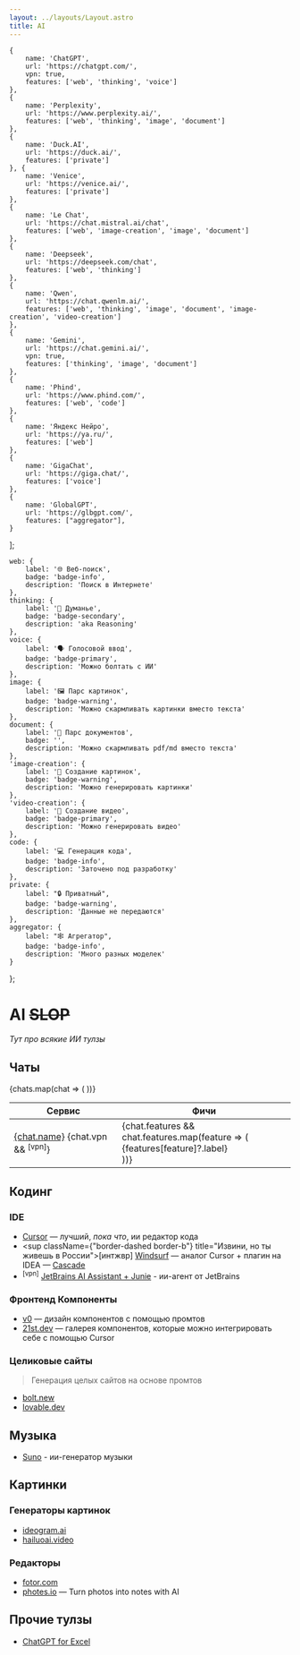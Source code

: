 ```yaml
---
layout: ../layouts/Layout.astro
title: AI
---
```



    {
        name: 'ChatGPT',
        url: 'https://chatgpt.com/',
        vpn: true,
        features: ['web', 'thinking', 'voice']
    },
    {
        name: 'Perplexity',
        url: 'https://www.perplexity.ai/',
        features: ['web', 'thinking', 'image', 'document']
    },
    {
        name: 'Duck.AI',
        url: 'https://duck.ai/',
        features: ['private']
    }, {
        name: 'Venice',
        url: 'https://venice.ai/',
        features: ['private']
    },
    {
        name: 'Le Chat',
        url: 'https://chat.mistral.ai/chat',
        features: ['web', 'image-creation', 'image', 'document']
    },
    {
        name: 'Deepseek',
        url: 'https://deepseek.com/chat',
        features: ['web', 'thinking']
    },
    {
        name: 'Qwen',
        url: 'https://chat.qwenlm.ai/',
        features: ['web', 'thinking', 'image', 'document', 'image-creation', 'video-creation']
    },
    {
        name: 'Gemini',
        url: 'https://chat.gemini.ai/',
        vpn: true,
        features: ['thinking', 'image', 'document']
    },
    {
        name: 'Phind',
        url: 'https://www.phind.com/',
        features: ['web', 'code']
    },
    {
        name: 'Яндекс Нейро',
        url: 'https://ya.ru/',
        features: ['web']
    },
    {
        name: 'GigaChat',
        url: 'https://giga.chat/',
        features: ['voice']
    },
    {
        name: 'GlobalGPT',
        url: 'https://glbgpt.com/',
        features: ["aggregator"],
    }
];

    web: {
        label: '🌐 Веб-поиск',
        badge: 'badge-info',
        description: 'Поиск в Интернете'
    },
    thinking: {
        label: '🧠 Думанье',
        badge: 'badge-secondary',
        description: 'aka Reasoning'
    },
    voice: {
        label: '🗣️ Голосовой ввод',
        badge: 'badge-primary',
        description: 'Можно болтать с ИИ'
    },
    image: {
        label: '🖼️ Парс картинок',
        badge: 'badge-warning',
        description: 'Можно скармливать картинки вместо текста'
    },
    document: {
        label: '📄 Парс документов',
        badge: '',
        description: 'Можно скармливать pdf/md вместо текста'
    },
    'image-creation': {
        label: '🎨 Создание картинок',
        badge: 'badge-warning',
        description: 'Можно генерировать картинки'
    },
    'video-creation': {
        label: '🎥 Создание видео',
        badge: 'badge-primary',
        description: 'Можно генерировать видео'
    },
    code: {
        label: '💻 Генерация кода',
        badge: 'badge-info',
        description: 'Заточено под разработку'
    },
    private: {
        label: "🔒 Приватный",
        badge: 'badge-warning',
        description: 'Данные не передаются'
    },
    aggregator: {
        label: "🕸️ Агрегатор",
        badge: 'badge-info',
        description: 'Много разных моделек'
    }
};

# AI <s>SLOP</s>

<cite>Тут про всякие ИИ тулзы</cite>

## Чаты

<div className="overflow-x-auto">
  <table className="table table-xs lg:table-md table-zebra !my-0">
    <thead>
      <tr>
        <th>Сервис</th>
        <th>Фичи</th>
      </tr>
    </thead>
    <tbody>
      {chats.map(chat => (
        <tr key={chat.name}>
          <td>
            <a href={chat.url}>{chat.name}</a> {chat.vpn && <sup>[vpn]</sup>}
          </td>
          <td className="flex flex-wrap gap-1">
            {chat.features && chat.features.map(feature => (
              <span key={feature} className={`badge badge-soft badge-xs lg:badge-sm ${features[feature]?.badge || ''}`}>
                <div className="lg:tooltip" data-tip={features[feature]?.description}>
                  {features[feature]?.label}
                </div>
              </span>
            ))}
          </td>
        </tr>
      ))}
    </tbody>
  </table>
</div>

## Кодинг

### IDE

- [Cursor](https://www.cursor.com/) — лучший, *пока что*, ии редактор кода
- <sup className={"border-dashed border-b"} title="Извини, но ты живешь в России">[интжвр]</sup> [Windsurf](https://windsurf.com/) — аналог Cursor + плагин на IDEA — [Cascade](https://windsurf.com/blog/windsurf-wave-7)
- <sup>[vpn]</sup> [JetBrains AI Assistant + Junie](https://www.jetbrains.com/ai/) - ии-агент от JetBrains

### Фронтенд Компоненты

- [v0](https://v0.dev/) — дизайн компонентов с помощью промтов
- [21st.dev](https://21st.dev/) — галерея компонентов, которые можно интегрировать себе с помощью Cursor

### Целиковые сайты

> Генерация целых сайтов на основе промтов

- [bolt.new](https://bolt.new)
- [lovable.dev](https://lovable.dev/)

## Музыка

- [Suno](https://suno.com/) - ии-генератор музыки

## Картинки

### Генераторы картинок

- [ideogram.ai](https://ideogram.ai/t/explore)
- [hailuoai.video](https://hailuoai.video/)

### Редакторы

- [fotor.com](https://www.fotor.com/ai-image-generator/)
- [photes.io](https://photes.io/) — Turn photos into notes with AI

## Прочие тулзы

- [ChatGPT for Excel](https://appsource.microsoft.com/en-my/product/office/WA200005271?tab=Overview) 